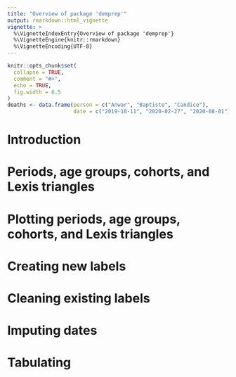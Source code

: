```yaml
---
title: "Overview of package 'demprep'"
output: rmarkdown::html_vignette
vignette: >
  %\VignetteIndexEntry{Overview of package 'demprep'}
  %\VignetteEngine{knitr::rmarkdown}
  %\VignetteEncoding{UTF-8}
---
```


```r
knitr::opts_chunk$set(
  collapse = TRUE,
  comment = "#>",
  echo = TRUE,
  fig.width = 6.5
)
deaths <- data.frame(person = c("Anwar", "Baptiste", "Candice"),
                     date = c("2019-10-11", "2020-02-27", "2020-08-01"))
```

# Introduction

# Periods, age groups, cohorts, and Lexis triangles

# Plotting periods, age groups, cohorts, and Lexis triangles

# Creating new labels

# Cleaning existing labels

# Imputing dates

# Tabulating






